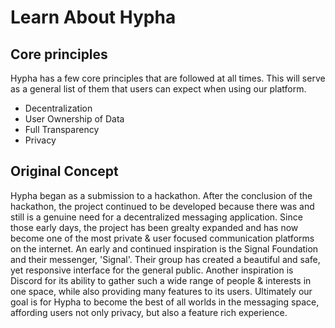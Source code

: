 # Learn About Hypha

## Core principles

Hypha has a few core principles that are followed at all times. 
This will serve as a general list of them that users can expect when using our platform.

* Decentralization
* User Ownership of Data
* Full Transparency
* Privacy

## Original Concept

Hypha began as a submission to a hackathon. 
After the conclusion of the hackathon, the project continued to be developed because there was and still is a genuine need for a decentralized messaging application.
Since those early days, the project has been grealty expanded and has now become one of the most private & user focused communication platforms on the internet.
An early and continued inspiration is the Signal Foundation and their messenger, 'Signal'.
Their group has created a beautiful and safe, yet responsive interface for the general public.
Another inspiration is Discord for its ability to gather such a wide range of people & interests in one space, while also providing many features to its users.
Ultimately our goal is for Hypha to become the best of all worlds in the messaging space, affording users not only privacy, but also a feature rich experience.